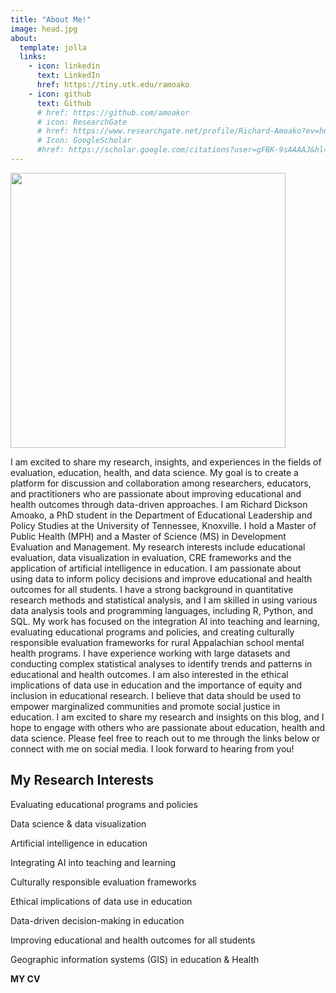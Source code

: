 ---
title: "About Me!"
image: head.jpg
about:
  template: jolla
  links:
    - icon: linkedin
      text: LinkedIn
      href: https://tiny.utk.edu/ramoako
    - icon: github
      text: Github
      # href: https://github.com/amoakor
      # icon: ResearchGate
      # href: https://www.researchgate.net/profile/Richard-Amoako?ev=hdr_xprf
      # Icon: GoogleScholar
      #href: https://scholar.google.com/citations?user=gFBK-9sAAAAJ&hl=en
---

![](about_files/about.jpg){width="440"}

I am excited to share my research, insights, and experiences in the fields of evaluation, education, health, and data science. My goal is to create a platform for discussion and collaboration among researchers, educators, and practitioners who are passionate about improving educational and health outcomes through data-driven approaches. I am Richard Dickson Amoako, a PhD student in the Department of Educational Leadership and Policy Studies at the University of Tennessee, Knoxville. I hold a Master of Public Health (MPH) and a Master of Science (MS) in Development Evaluation and Management. My research interests include educational evaluation, data visualization in evaluation, CRE frameworks and the application of artificial intelligence in education. I am passionate about using data to inform policy decisions and improve educational and health outcomes for all students. I have a strong background in quantitative research methods and statistical analysis, and I am skilled in using various data analysis tools and programming languages, including R, Python, and SQL. My work has focused on the integration AI into teaching and learning, evaluating educational programs and policies, and creating culturally responsible evaluation frameworks for rural Appalachian school mental health programs. I have experience working with large datasets and conducting complex statistical analyses to identify trends and patterns in educational and health outcomes. I am also interested in the ethical implications of data use in education and the importance of equity and inclusion in educational research. I believe that data should be used to empower marginalized communities and promote social justice in education. I am excited to share my research and insights on this blog, and I hope to engage with others who are passionate about education, health and data science. Please feel free to reach out to me through the links below or connect with me on social media. I look forward to hearing from you!

## My Research Interests

Evaluating educational programs and policies

Data science & data visualization

Artificial intelligence in education

Integrating AI into teaching and learning

Culturally responsible evaluation frameworks

Ethical implications of data use in education

Data-driven decision-making in education

Improving educational and health outcomes for all students

Geographic information systems (GIS) in education & Health

**MY CV**
